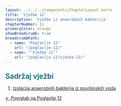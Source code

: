 ```yaml
---
layout: ../../../components/ChapterLayout.astro
title: 'Vježbe 12'
description: 'Vježbe iz anaerobnih bakterija'
chapterNumber: 12
primaryColor: orange
showBreadcrumb: true
breadcrumbPath:
  - name: "Poglavlje 12"
    url: "/poglavlje-12/"
  - name: "'Vježbe 12'"
    url: "/poglavlje-12/vjezba-12/"
---
```



<h3 style="color: #096279; font-size: 1.4rem; font-weight: 600; margin: 1.5rem 0 1rem 0;">Sadržaj vježbi</h3>

1. [Izolacija anaerobnih bakterija iz površinskih voda](/poglavlje-12/vjezbe/vjezba-12-1)

[← Povratak na Poglavlje 12](/poglavlje-12/)
